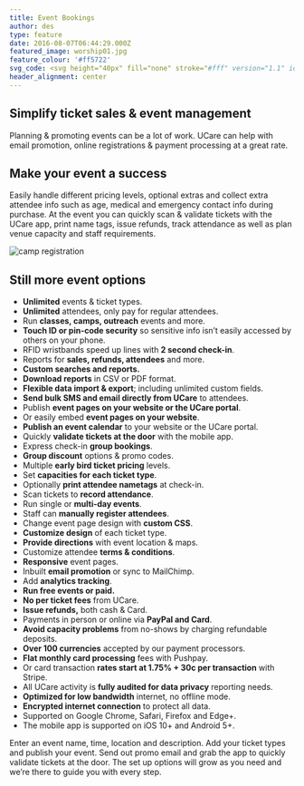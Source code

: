 ```yaml
---
title: Event Bookings
author: des
type: feature
date: 2016-08-07T06:44:29.000Z
featured_image: worship01.jpg
feature_colour: '#ff5722'
svg_code: <svg height="40px" fill="none" stroke="#fff" version="1.1" id="Layer_1" xmlns="http://www.w3.org/2000/svg" xmlns:xlink="http://www.w3.org/1999/xlink" x="0px" y="0px" viewBox="0 0 24 24" style="enable-background:new 0 0 24 24;" xml:space="preserve"><g id="Layer_2"><g id="Outline_Icons"> <polyline class="st0" points="4.5,2.5 0.5,2.5 0.5,23.5 23.5,23.5 23.5,2.5 19.5,2.5 "/> <rect x="4.5" y="0.5" class="st0" width="3" height="4"/> <rect x="16.5" y="0.5" class="st0" width="3" height="4"/> <line class="st0" x1="7.5" y1="2.5" x2="16.5" y2="2.5"/> <line class="st0" x1="0.5" y1="7.5" x2="23.5" y2="7.5"/> <line class="st0" x1="6.5" y1="9.5" x2="6.5" y2="21.5"/> <line class="st0" x1="11.5" y1="9.5" x2="11.5" y2="21.5"/> <line class="st0" x1="16.5" y1="9.5" x2="16.5" y2="21.5"/> <line class="st0" x1="2.5" y1="11.5" x2="21.5" y2="11.5"/> <line class="st0" x1="2.5" y1="15.5" x2="21.5" y2="15.5"/> <line class="st0" x1="2.5" y1="19.5" x2="21.5" y2="19.5"/> </g></g></svg>
header_alignment: center
---
```


## Simplify ticket sales & event management

Planning & promoting events can be a lot of work. UCare can help with email promotion, online registrations & payment processing at a great rate.

## Make your event a success

Easily handle different pricing levels, optional extras and collect extra attendee info such as age, medical and emergency contact info during purchase. At the event you can quickly scan & validate tickets with the UCare app, print name tags, issue refunds, track attendance as well as plan venue capacity and staff requirements.

![camp registration](camp.png)

## Still more event options

- **Unlimited** events & ticket types.
- **Unlimited** attendees, only pay for regular attendees.
- Run **classes, camps, outreach** events and more.
- **Touch ID or pin-code security** so sensitive info isn’t easily accessed by others on your phone.
- RFID wristbands speed up lines with **2 second check-in**.
- Reports for **sales, refunds, attendees** and more.
- **Custom searches and reports.**
- **Download reports** in CSV or PDF format.
- **Flexible data import & export**; including unlimited custom fields.
- **Send bulk SMS and email directly from UCare** to attendees.
- Publish **event pages on your website or the UCare portal**.
- Or easily embed **event pages on your website**.
- **Publish an event calendar** to your website or the UCare portal.
- Quickly **validate tickets at the door** with the mobile app.
- Express check-in **group bookings**.
- **Group discount** options & promo codes.
- Multiple **early bird ticket pricing** levels.
- Set **capacities for each ticket type**.
- Optionally **print attendee nametags** at check-in.
- Scan tickets to **record attendance**.
- Run single or **multi-day events**.
- Staff can **manually register attendees**.
- Change event page design with **custom CSS**.
- **Customize design** of each ticket type.
- **Provide directions** with event location & maps.
- Customize attendee **terms & conditions**.
- **Responsive** event pages.
- Inbuilt **email promotion** or sync to MailChimp.
- Add **analytics tracking**.
- **Run free events or paid.**
- **No per ticket fees** from UCare.
- **Issue refunds,** both cash & Card.
- Payments in person or online via **PayPal and Card**.
- **Avoid capacity problems** from no-shows by charging refundable deposits.
- **Over 100 currencies** accepted by our payment processors.
- **Flat monthly card processing** fees with Pushpay.
- Or card transaction **rates start at 1.75% + 30c per transaction** with Stripe.
- All UCare activity is **fully audited for data privacy** reporting needs.
- **Optimized for low bandwidth** internet, no offline mode.
- **Encrypted internet connection** to protect all data.
- Supported on Google Chrome, Safari, Firefox and Edge+.
- The mobile app is supported on iOS 10+ and Android 5+.

<ThreeUp>
	Enter an event name, time, location and description. Add your ticket types and publish your event. Send out promo
	email and grab the app to quickly validate tickets at the door. The set up options will grow as you need and we’re
	there to guide you with every step.
</ThreeUp>
